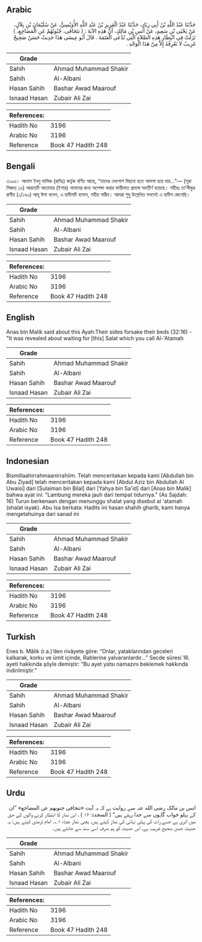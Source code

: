 ## Arabic


<div dir="rtl" lang="ar" style={{fontSize:'larger',backgroundColor:'#f8f9fa',padding:20}}>
حَدَّثَنَا عَبْدُ اللَّهِ بْنُ أَبِي زِيَادٍ، حَدَّثَنَا عَبْدُ الْعَزِيزِ بْنُ عَبْدِ اللَّهِ الأُوَيْسِيُّ، عَنْ سُلَيْمَانَ بْنِ بِلاَلٍ، عَنْ يَحْيَى بْنِ سَعِيدٍ، عَنْ أَنَسِ بْنِ مَالِكٍ، أَنَّ هَذِهِ الآيَةَ ‏:‏ ‏(‏ تتَجَافَى، جُنُوبُهُمْ عَنِ الْمَضَاجِعِ، ‏)‏ نَزَلَتْ فِي انْتِظَارِ هَذِهِ الصَّلاَةِ الَّتِي تُدْعَى الْعَتَمَةَ ‏.‏ قَالَ أَبُو عِيسَى هَذَا حَدِيثٌ حَسَنٌ صَحِيحٌ غَرِيبٌ لاَ نَعْرِفُهُ إِلاَّ مِنْ هَذَا الْوَجْهِ ‏.‏
</div>
<div style={{backgroundColor:'#f8f9fa',padding:20, marginBottom: 10}}><table> <thead> <tr> <th>Grade</th> <th></th> </tr> </thead> <tbody> <tr><td>Sahih</td><td>Ahmad Muhammad Shakir</td></tr><tr><td>Sahih</td><td>Al-Albani</td></tr><tr><td>Hasan Sahih</td><td>Bashar Awad Maarouf</td></tr><tr><td>Isnaad Hasan</td><td>Zubair Ali Zai</td></tr></tbody></table><table> <thead> <tr> <th>References:</th> <th></th> </tr> </thead> <tbody><tr><td>Hadith No</td><td>3196</td></tr><tr><td>Arabic No</td><td>3196</td></tr><tr><td>Reference</td><td>Book 47 Hadith 248</td></tr></tbody></table></div>

## Bengali


<div dir="ltr" lang="bn" style={{fontSize:'larger',backgroundColor:'#f8f9fa',padding:20}}>
৩১৯৬। আনাস ইবনু মালিক (রাযিঃ) কর্তৃক বর্ণিত আছে, “তাদের দেহপাশ বিছানা হতে আলগা হয়ে যায়..."— (সূরা সিজদা্ ১৬) আয়াতটি আতামার (ইশার) নামাযের জন্য অপেক্ষা করার ফায়ীলাত প্রসঙ্গে অবতীর্ণ হয়েছে। সহীহঃ তা’লীকুর রাগীব (১/১৬০) আবূ ঈসা বলেন, এ হাদীসটি হাসান, সহীহ গারীব। আমরা শুধু উল্লেখিত সনদেই এ হাদীস জেনেছি।
</div>
<div style={{backgroundColor:'#f8f9fa',padding:20, marginBottom: 10}}><table> <thead> <tr> <th>Grade</th> <th></th> </tr> </thead> <tbody> <tr><td>Sahih</td><td>Ahmad Muhammad Shakir</td></tr><tr><td>Sahih</td><td>Al-Albani</td></tr><tr><td>Hasan Sahih</td><td>Bashar Awad Maarouf</td></tr><tr><td>Isnaad Hasan</td><td>Zubair Ali Zai</td></tr></tbody></table><table> <thead> <tr> <th>References:</th> <th></th> </tr> </thead> <tbody><tr><td>Hadith No</td><td>3196</td></tr><tr><td>Arabic No</td><td>3196</td></tr><tr><td>Reference</td><td>Book 47 Hadith 248</td></tr></tbody></table></div>

## English


<div dir="ltr" lang="en" style={{fontSize:'larger',backgroundColor:'#f8f9fa',padding:20}}>
Anas bin Malik said about this Ayah:Their sides forsake their beds (32:16) - "It was revealed about waiting for [this] Salat which you call Al-'Atamah
</div>
<div style={{backgroundColor:'#f8f9fa',padding:20, marginBottom: 10}}><table> <thead> <tr> <th>Grade</th> <th></th> </tr> </thead> <tbody> <tr><td>Sahih</td><td>Ahmad Muhammad Shakir</td></tr><tr><td>Sahih</td><td>Al-Albani</td></tr><tr><td>Hasan Sahih</td><td>Bashar Awad Maarouf</td></tr><tr><td>Isnaad Hasan</td><td>Zubair Ali Zai</td></tr></tbody></table><table> <thead> <tr> <th>References:</th> <th></th> </tr> </thead> <tbody><tr><td>Hadith No</td><td>3196</td></tr><tr><td>Arabic No</td><td>3196</td></tr><tr><td>Reference</td><td>Book 47 Hadith 248</td></tr></tbody></table></div>

## Indonesian


<div dir="ltr" lang="id" style={{fontSize:'larger',backgroundColor:'#f8f9fa',padding:20}}>
Bismillaahirrahmaanirrahiim. Telah menceritakan kepada kami [Abdullah bin Abu Ziyad] telah menceritakan kepada kami [Abdul Aziz bin Abdullah Al Uwaisi] dari [Sulaiman bin Bilal] dari [Yahya bin Sa'id] dari [Anas bin Malik] bahwa ayat ini: "Lambung mereka jauh dari tempat tidurnya." (As Sajdah: 16) Turun berkenaan dengan menunggu shalat yang disebut al 'atamah (shalat isyak). Abu Isa berkata: Hadits ini hasan shahih gharib, kami hanya mengetahuinya dari sanad ini
</div>
<div style={{backgroundColor:'#f8f9fa',padding:20, marginBottom: 10}}><table> <thead> <tr> <th>Grade</th> <th></th> </tr> </thead> <tbody> <tr><td>Sahih</td><td>Ahmad Muhammad Shakir</td></tr><tr><td>Sahih</td><td>Al-Albani</td></tr><tr><td>Hasan Sahih</td><td>Bashar Awad Maarouf</td></tr><tr><td>Isnaad Hasan</td><td>Zubair Ali Zai</td></tr></tbody></table><table> <thead> <tr> <th>References:</th> <th></th> </tr> </thead> <tbody><tr><td>Hadith No</td><td>3196</td></tr><tr><td>Arabic No</td><td>3196</td></tr><tr><td>Reference</td><td>Book 47 Hadith 248</td></tr></tbody></table></div>

## Turkish


<div dir="ltr" lang="tr" style={{fontSize:'larger',backgroundColor:'#f8f9fa',padding:20}}>
Enes b. Mâlik (r.a.)’den rivâyete göre: “Onlar, yataklarından geceleri kalkarak, korku ve ümit içinde, Rablerine yalvaranlardır…” Secde sûresi 16. ayeti hakkında şöyle demiştir: “Bu ayet yatsı namazını beklemek hakkında indirilmiştir.”
</div>
<div style={{backgroundColor:'#f8f9fa',padding:20, marginBottom: 10}}><table> <thead> <tr> <th>Grade</th> <th></th> </tr> </thead> <tbody> <tr><td>Sahih</td><td>Ahmad Muhammad Shakir</td></tr><tr><td>Sahih</td><td>Al-Albani</td></tr><tr><td>Hasan Sahih</td><td>Bashar Awad Maarouf</td></tr><tr><td>Isnaad Hasan</td><td>Zubair Ali Zai</td></tr></tbody></table><table> <thead> <tr> <th>References:</th> <th></th> </tr> </thead> <tbody><tr><td>Hadith No</td><td>3196</td></tr><tr><td>Arabic No</td><td>3196</td></tr><tr><td>Reference</td><td>Book 47 Hadith 248</td></tr></tbody></table></div>

## Urdu


<div dir="rtl" lang="ur" style={{fontSize:'larger',backgroundColor:'#f8f9fa',padding:20}}>
انس بن مالک رضی الله عنہ سے روایت ہے کہ یہ آیت «تتجافى جنوبهم عن المضاجع» ”ان کے پہلو خواب گاہوں سے جدا رہتے ہیں“ ( السجدۃ: ۱۶ ) ، اس نماز کا انتظار کرنے والوں کے حق میں اتری ہے جسے رات کی پہلی تہائی کی نماز کہتے ہیں، یعنی نماز عشاء ۱؎۔ امام ترمذی کہتے ہیں: یہ حدیث حسن صحیح غریب ہے، اس حدیث کو ہم صرف اسی سند سے جانتے ہیں۔
</div>
<div style={{backgroundColor:'#f8f9fa',padding:20, marginBottom: 10}}><table> <thead> <tr> <th>Grade</th> <th></th> </tr> </thead> <tbody> <tr><td>Sahih</td><td>Ahmad Muhammad Shakir</td></tr><tr><td>Sahih</td><td>Al-Albani</td></tr><tr><td>Hasan Sahih</td><td>Bashar Awad Maarouf</td></tr><tr><td>Isnaad Hasan</td><td>Zubair Ali Zai</td></tr></tbody></table><table> <thead> <tr> <th>References:</th> <th></th> </tr> </thead> <tbody><tr><td>Hadith No</td><td>3196</td></tr><tr><td>Arabic No</td><td>3196</td></tr><tr><td>Reference</td><td>Book 47 Hadith 248</td></tr></tbody></table></div>